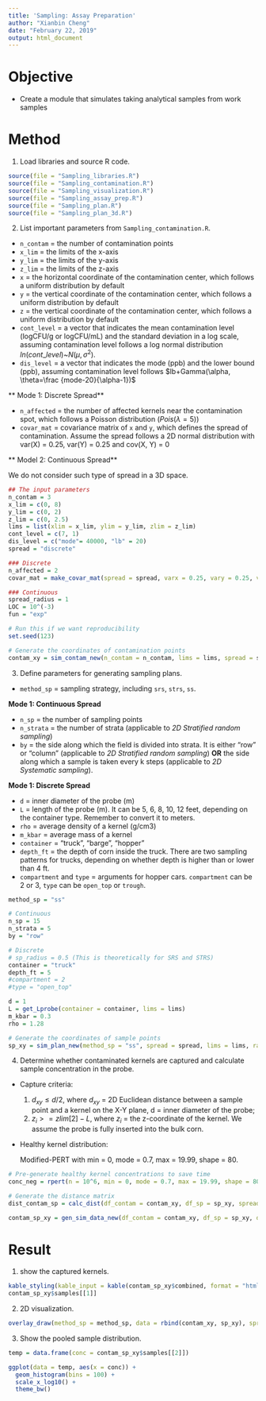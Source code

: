 ```yaml
---
title: 'Sampling: Assay Preparation'
author: "Xianbin Cheng"
date: "February 22, 2019"
output: html_document
---
```


# Objective

  * Create a module that simulates taking analytical samples from work samples
  
# Method

1. Load libraries and source R code.

```r
source(file = "Sampling_libraries.R")
source(file = "Sampling_contamination.R")
source(file = "Sampling_visualization.R")
source(file = "Sampling_assay_prep.R")
source(file = "Sampling_plan.R")
source(file = "Sampling_plan_3d.R")
```

2. List important parameters from `Sampling_contamination.R`.

* `n_contam` = the number of contamination points  
* `x_lim` = the limits of the x-axis  
* `y_lim` = the limits of the y-axis  
* `z_lim` = the limits of the z-axis
* `x` = the horizontal coordinate of the contamination center, which follows a uniform distribution by default
* `y` = the vertical coordinate of the contamination center, which follows a uniform distribution by default
* `z` = the vertical coordinate of the contamination center, which follows a uniform distribution by default
* `cont_level` = a vector that indicates the mean contamination level (logCFU/g or logCFU/mL) and the standard deviation in a log scale, assuming contamination level follows a log normal distribution $ln(cont\_level)$~$N(\mu, \sigma^2)$. 
* `dis_level` = a vector that indicates the mode (ppb) and the lower bound (ppb), assuming contamination level follows $lb+Gamma(\alpha, \theta=\frac {mode-20}{\alpha-1})$

** Mode 1: Discrete Spread** 

* `n_affected` = the number of affected kernels near the contamination spot, which follows a Poisson distribution ($Pois(\lambda = 5)$)   
* `covar_mat` = covariance matrix of `x` and `y`, which defines the spread of contamination. Assume the spread follows a 2D normal distribution with var(X) = 0.25, var(Y) = 0.25 and cov(X, Y) = 0   

** Model 2: Continuous Spread**

We do not consider such type of spread in a 3D space. 

```r
## The input parameters
n_contam = 3
x_lim = c(0, 8)
y_lim = c(0, 2)
z_lim = c(0, 2.5)
lims = list(xlim = x_lim, ylim = y_lim, zlim = z_lim)
cont_level = c(7, 1)
dis_level = c("mode"= 40000, "lb" = 20)
spread = "discrete"

### Discrete
n_affected = 2
covar_mat = make_covar_mat(spread = spread, varx = 0.25, vary = 0.25, varz = 0.25, covxy = 0, covxz = 0, covyz = 0)

### Continuous
spread_radius = 1
LOC = 10^(-3)
fun = "exp"
```

```r
# Run this if we want reproducibility
set.seed(123)
```

```r
# Generate the coordinates of contamination points
contam_xy = sim_contam_new(n_contam = n_contam, lims = lims, spread = spread, covar = covar_mat, n_affected = n_affected, spread_radius = spread_radius, cont_level = cont_level, dis_level = dis_level) 
```

3. Define parameters for generating sampling plans.

* `method_sp` = sampling strategy, including `srs`, `strs`, `ss`.

**Mode 1: Continuous Spread**

* `n_sp` = the number of sampling points
* `n_strata` = the number of strata (applicable to *2D Stratified random sampling*)
* `by` = the side along which the field is divided into strata. It is either "row" or "column" (applicable to *2D Stratified random sampling*) **OR** the side along which a sample is taken every k steps (applicable to *2D Systematic sampling*).

**Mode 1: Discrete Spread**   

* `d` = inner diameter of the probe (m)
* `L` = length of the probe (m). It can be 5, 6, 8, 10, 12 feet, depending on the container type. Remember to convert it to meters.
* `rho` = average density of a kernel (g/cm3)
* `m_kbar` = average mass of a kernel
* `container` = "truck", "barge", "hopper"
* `depth_ft` = the depth of corn inside the truck. There are two sampling patterns for trucks, depending on whether depth is higher than or lower than 4 ft.
* `compartment` and `type` = arguments for hopper cars. `compartment` can be 2 or 3, `type` can be `open_top` or `trough`.

```r
method_sp = "ss"

# Continuous
n_sp = 15
n_strata = 5
by = "row"

# Discrete
# sp_radius = 0.5 (This is theoretically for SRS and STRS)
container = "truck"
depth_ft = 5
#compartment = 2
#type = "open_top"

d = 1
L = get_Lprobe(container = container, lims = lims)
m_kbar = 0.3
rho = 1.28
```

```r
# Generate the coordinates of sample points
sp_xy = sim_plan_new(method_sp = "ss", spread = spread, lims = lims, radius = d/2, container = container, depth_ft = depth_ft)
```

4. Determine whether contaminated kernels are captured and calculate sample concentration in the probe.

  * Capture criteria:
  
    1) $d_{xy} \le d/2$, where $d_{xy}$ = 2D Euclidean distance between a sample point and a kernel on the X-Y plane, d = inner diameter of the probe;
    2) $z_i >= zlim[2] - L$, where $z_i$ = the z-coordinate of the kernel. We assume the probe is fully inserted into the bulk corn.

  * Healthy kernel distribution:
    
    Modified-PERT with min = 0, mode = 0.7, max = 19.99, shape = 80.

```r
# Pre-generate healthy kernel concentrations to save time
conc_neg = rpert(n = 10^6, min = 0, mode = 0.7, max = 19.99, shape = 80)
```

```r
# Generate the distance matrix
dist_contam_sp = calc_dist(df_contam = contam_xy, df_sp = sp_xy, spread = spread, method_sp = method_sp)

contam_sp_xy = gen_sim_data_new(df_contam = contam_xy, df_sp = sp_xy, dist = dist_contam_sp, spread = spread, d = d, L = L, rho = rho, m_kbar = m_kbar, conc_neg = conc_neg)
```


# Result

1. show the captured kernels.

```r
kable_styling(kable_input = kable(contam_sp_xy$combined, format = "html"), full_width = FALSE)
contam_sp_xy$samples[[1]]
```

2. 2D visualization.

```r
overlay_draw(method_sp = method_sp, data = rbind(contam_xy, sp_xy), spread = spread, xlim = lims$xlim, ylim = lims$ylim)
```

3. Show the pooled sample distribution.

```r
temp = data.frame(conc = contam_sp_xy$samples[[2]])

ggplot(data = temp, aes(x = conc)) +
  geom_histogram(bins = 100) +
  scale_x_log10() +
  theme_bw()
```

